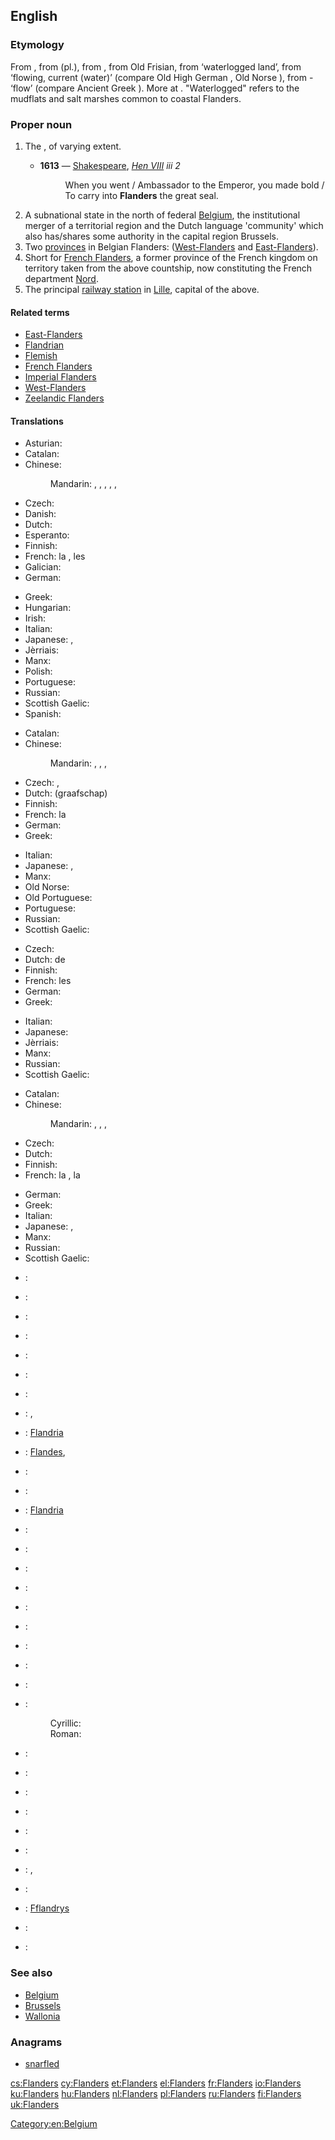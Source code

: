 ==English==
{{wikipedia|Flanders}}

===Etymology===
From {{etyl|fr|en}} {{term|Flandres|lang=fr}}, from {{etyl|nl|en}} {{term|Vlaanderen|lang=nl}} (pl.), from {{etyl|dum|en}} {{term|Vlander|lang=dum}}, from Old Frisian, from {{etyl|gem-pro|en}} {{term/t|gem-pro|*flaumdra}} ‘waterlogged land’, from {{term/t|gem-pro|*flaumaz}} ‘flowing, current (water)’ (compare Old High German {{term|weraltfloum|lang=goh||transitoriness of life}}, Old Norse {{term|flaumr|lang=non||eddy}}), from {{etyl|ine-pro|en}} {{term/t|ine-pro|*plow-m}}- ‘flow’ (compare Ancient Greek {{term||plŷma|dishwater, washing water}}). More at {{l|en|flow}}. "Waterlogged" refers to the mudflats and salt marshes common to coastal Flanders.

===Proper noun===
{{en-proper noun}}

# {{context|historical|lang=en}} The {{w|Flanders (county)|Countship of Flanders}}, of varying extent.
#* '''1613''' — [[Shakespeare]], ''[http://en.wikisource.org/wiki/The_Life_of_King_Henry_the_Eighth Hen VIII] iii 2''
#*: When you went / Ambassador to the Emperor, you made bold / To carry into '''Flanders''' the great seal.
# A subnational state in the north of federal [[Belgium]], the institutional merger of a territorial region and the Dutch language 'community' which also has/shares some authority in the capital region Brussels.
# Two [[province]]s in Belgian Flanders: ([[West-Flanders]] and [[East-Flanders]]).
# Short for [[French Flanders]], a former province of the French kingdom on territory taken from the above countship, now constituting the French department [[Nord]].
# The principal [[railway station]] in [[Lille]], capital of the above.

====Related terms====
* [[East-Flanders]]
* [[Flandrian]]
* [[Flemish]]
* [[French Flanders]]
* [[Imperial Flanders]]
* [[West-Flanders]]
* [[Zeelandic Flanders]]

====Translations====
{{trans-top|subnational state in the north of federal Belgium}}
* Asturian: {{t|ast|Flandes}}
* Catalan: {{t|ca|Flandes|m}}
* Chinese:
*: Mandarin: {{t+|cmn|佛蘭德|sc=Hani}}, {{t|cmn|佛兰德|tr=Fólándé|sc=Hani}}, {{t|cmn|弗蘭德|sc=Hani}}, {{t|cmn|弗兰德|tr=Fúlándé|sc=Hani}}, {{t|cmn|法蘭德斯區|sc=Hani}}, {{t|cmn|法兰德斯区|tr=Fǎlándésī|sc=Hani}}
* Czech: {{t+|cs|Vlámsko|n}}
* Danish: {{t|da|Flandern}}
* Dutch: {{t+|nl|Vlaanderen|n}}
* Esperanto: {{t|eo|Flandrio}}
* Finnish: {{t+|fi|Flanderi}}
* French: la {{t+|fr|Flandre|f}}, les {{t+|fr|Flandres|f-p}}
* Galician: {{t+|gl|Flandres}}
* German: {{t+|de|Flandern|n}}
{{trans-mid}}
* Greek: {{t+|el|Φλάνδρα|f|tr=Flándra}}
* Hungarian: {{t+|hu|Flandria}}
* Irish: {{t|ga|Flóndras|m}}
* Italian: {{t|it|Fiandre}}
* Japanese: {{t|ja|フランデレン|tr=Furanderen }}, {{t|ja|フランドル|tr=Furandoru|sc=Jpan}}
* Jèrriais: {{t|roa-jer|Fliandres|f-p}}
* Manx: {{t|gv|Flandyryn|alt=Yn Flandyryn}}
* Polish: {{t+|pl|Flandria|f}}
* Portuguese: {{t|pt|Flandres}}
* Russian: {{t+|ru|Фландрия|f|tr=Flándrija}}
* Scottish Gaelic: {{t|gd|Flannras|m}}
* Spanish: {{t+|es|Flandes}}
{{trans-bottom}}

{{trans-top|historical county}}
* Catalan: {{t|ca|Flandes|m}}
* Chinese:
*: Mandarin: {{t+|cmn|佛蘭德|sc=Hani}}, {{t|cmn|佛兰德|tr=Fólándé|sc=Hani}}, {{t|cmn|弗蘭德|sc=Hani}}, {{t|cmn|弗兰德|tr=Fúlándé|sc=Hani}}
* Czech: {{t+|cs|Vlámsko|n}}, {{t|cs|Flandry|f-p}}
* Dutch: (graafschap) {{t+|nl|Vlaanderen|n}}
* Finnish: {{t+|fi|Flanderi}}
* French: la {{t+|fr|Flandre|f}}
* German: {{t+|de|Flandern|n}}
* Greek: {{t+|el|Φλάνδρα|f|tr=Flándra}}
{{trans-mid}}
* Italian: {{t|it|Fiandre}}
* Japanese: {{t|ja|フランドル|tr=Furandoru}}, {{t|ja|フランダース|tr=Furandāsu}}
* Manx: {{t|gv|Flandyryn|alt=Yn Flandyryn}}
* Old Norse: {{t|non|Flæmingjaland|n}}
* Old Portuguese: {{t|roa-opt|Frandes}}
* Portuguese: {{t|pt|Flandres}}
* Russian: {{t+|ru|Фландрия|f|tr=Flándrija}}
* Scottish Gaelic: {{t|gd|Flannras|m}}
{{trans-bottom}}

{{trans-top|two provinces in Belgium}}
* Czech: {{t|cs|Flandry|f-p}}
* Dutch: de {{t|nl|Vlaanders|p}}
* Finnish: {{t+|fi|Flanderi}}
* French: les {{t+|fr|Flandres|f-p}}
* German: {{t+|de|Flandern|p}}
* Greek: {{t+|el|Φλάνδρα|f|tr=Flándra}}
{{trans-mid}}
* Italian: {{t|it|Fiandre}}
* Japanese: {{t|ja|フランデレン州|tr=Furanderen shū}}
* Jèrriais: {{t|roa-jer|Fliandres|f-p}}
* Manx: {{t|gv|Flandyryn|alt=Yn Flandyryn}}
* Russian: {{t+|ru|Фландрия|f|tr=Flándrija}}
* Scottish Gaelic: {{t|gd|Flannras|m}}
{{trans-bottom}}

{{trans-top|former province and region of northern France}}
* Catalan: {{t|ca|Flandes francès|m}}
* Chinese:
*: Mandarin: {{t+|cmn|佛蘭德|sc=Hani}}, {{t|cmn|佛兰德|tr=Fólándé|sc=Hani}}, {{t|cmn|弗蘭德|sc=Hani}}, {{t|cmn|弗兰德|tr=Fúlándé|sc=Hani}}
* Czech: {{t|cs|Flandry|f-p}}
* Dutch: {{t|nl|Frans-Vlaanderen|n}}
* Finnish: {{t+|fi|Flanderi}}
* French: la {{t+|fr|Flandre|f}}, la {{t|fr|Flandre française|f}}
{{trans-mid}}
* German: {{t+|de|Flandern|n}}
* Greek: {{t+|el|Φλάνδρα|f|tr=Flándra}}
* Italian: {{t|it|Fiandre}}
* Japanese: {{t|ja|フランドル|tr=Furandoru}}, {{t|ja|フランドル・フランセーズ|tr=Furandoru furansēzu}}
* Manx: {{t|gv|Flandyryn|alt=Yn Flandyryn}}
* Russian: {{t+|ru|Фландрия|f|tr=Flándrija}}
* Scottish Gaelic: {{t|gd|Flannras|m}}
{{trans-bottom}}

{{checktrans-top}}
* {{ttbc|af}}: {{t|af|Vlaandere}}
* {{ttbc|eu}}: {{t|eu|Flandria}}
* {{ttbc|br}}: {{t|br|Flandrez}}
* {{ttbc|bg}}: {{t|bg|Фламандия|f}}
* {{ttbc|co}}: {{t|co|Fiandria}}
* {{ttbc|da}}: {{t|da|Flandern}}
* {{ttbc|nds-nl}}: {{t|nds-nl|Vlaonderen}}
* {{ttbc|eo}}: {{t|eo|Flandrio}}, {{t|eo|Flandrujo}}
* {{ttbc|et}}: [[Flandria]]
* {{ttbc|gl}}: [[Flandes]], {{t+|gl|Flandres}}
* {{ttbc|he}}: {{t|he|פלנדריה}}
* {{ttbc|is}}: {{t|is|Flæmingjaland}}
* {{ttbc|io}}: [[Flandria]]
* {{ttbc|id}}: {{t|id|Flandria}}
* {{ttbc|ko}}: {{t|ko|플란데런|sc=Hang}}
* {{ttbc|la}}: {{t|la|Flandria|f}}
* {{ttbc|lv}}: {{t|lv|Flandrija}}
* {{ttbc|lt}}: {{t|lt|Flandrija}}
{{trans-mid}}
* {{ttbc|no}}: {{t|no|Flandern}}
* {{ttbc|oc}}: {{t|oc|Flandra}}
* {{ttbc|pt}}: {{t|pt|Flandres}}
* {{ttbc|ro}}: {{t|ro|Flandra}}
* {{ttbc|sh}}:
*: Cyrillic: {{t|sh|Фландрија|sc=Cyrl}}
*: Roman: {{t+|sh|Flandrija}}
* {{ttbc|sk}}: {{t|sk|Flámsko}}
* {{ttbc|sl}}: {{t|sl|Flandrija}}
* {{ttbc|es}}: {{t+|es|Flandes|m}}
* {{ttbc|sv}}: {{t|sv|Flandern}}
* {{ttbc|tr}}: {{t|tr|Flaman Ovası}}
* {{ttbc|uk}}: {{t|uk|Фландрія|f}}
* {{ttbc|vi}}: {{t|vi|Flăng-drơ}}, {{t|vi|xứ Flăng-drơ}}
* {{ttbc|wa}}: {{t|wa|Flande}}
* {{ttbc|cy}}: [[Fflandrys]]
* {{ttbc|vls}}: {{t|vls|Vloandern}}
* {{ttbc|fy}}: {{t|fy|Flaanderen}}
{{trans-bottom}}

===See also===
* [[Belgium]]
* [[Brussels]]
* [[Wallonia]]

===Anagrams===
* [[snarfled#English|snarfled]]

[[Category:en:Belgium]]

[[cs:Flanders]]
[[cy:Flanders]]
[[et:Flanders]]
[[el:Flanders]]
[[fr:Flanders]]
[[io:Flanders]]
[[ku:Flanders]]
[[hu:Flanders]]
[[nl:Flanders]]
[[pl:Flanders]]
[[ru:Flanders]]
[[fi:Flanders]]
[[uk:Flanders]]